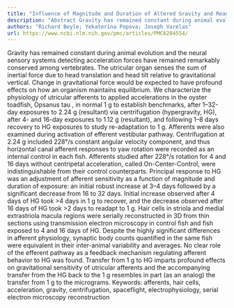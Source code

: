 ```yaml
---
title: "Influence of Magnitude and Duration of Altered Gravity and Readaptation to 1 g on the Structure and Function of the Utricle in Toadfish,Opsanus tau"
description: "Abstract Gravity has remained constant during animal evolution and the neural sensory systems detecting acceleration forces have remained remarkably conserved among vertebrates. The utricular organ se..."
authors: "Richard Boyle; Yekaterina Popova; Joseph Varelas"
url: https://www.ncbi.nlm.nih.gov/pmc/articles/PMC6204554/
---
```


Gravity has remained constant during animal evolution and the neural sensory systems detecting acceleration forces have remained remarkably conserved among vertebrates. The utricular organ senses the sum of inertial force due to head translation and head tilt relative to gravitational vertical. Change in gravitational force would be expected to have profound effects on how an organism maintains equilibrium. We characterize the physiology of utricular afferents to applied accelerations in the oyster toadfish, Opsanus tau , in normal 1 g to establish benchmarks, after 1–32-day exposures to 2.24 g (resultant) via centrifugation (hypergravity, HG), after 4- and 16-day exposures to 1.12 g (resultant), and following 1–8 days recovery to HG exposures to study re-adaptation to 1 g. Afferents were also examined during activation of efferent vestibular pathway. Centrifugation at 2.24 g included 228°/s constant angular velocity component, and thus horizontal canal afferent responses to yaw rotation were recorded as an internal control in each fish. Afferents studied after 228°/s rotation for 4 and 16 days without centripetal acceleration, called On-Center-Control, were indistinguishable from their control counterparts. Principal response to HG was an adjustment of afferent sensitivity as a function of magnitude and duration of exposure: an initial robust increase at 3–4 days followed by a significant decrease from 16 to 32 days. Initial increase observed after 4 days of HG took >4 days in 1 g to recover, and the decrease observed after 16 days of HG took >2 days to readapt to 1 g. Hair cells in striola and medial extrastriola macula regions were serially reconstructed in 3D from thin sections using transmission electron microscopy in control fish and fish exposed to 4 and 16 days of HG. Despite the highly significant differences in afferent physiology, synaptic body counts quantified in the same fish were equivalent in their inter-animal variability and averages. No clear role of the efferent pathway as a feedback mechanism regulating afferent behavior to HG was found. Transfer from 1 g to HG imparts profound effects on gravitational sensitivity of utricular afferents and the accompanying transfer from the HG back to the 1 g resembles in part (as an analog) the transfer from 1 g to the micrograms. Keywords: afferents, hair cells, acceleration, gravity, centrifugation, spaceflight, electrophysiology, serial electron microscopy reconstruction
